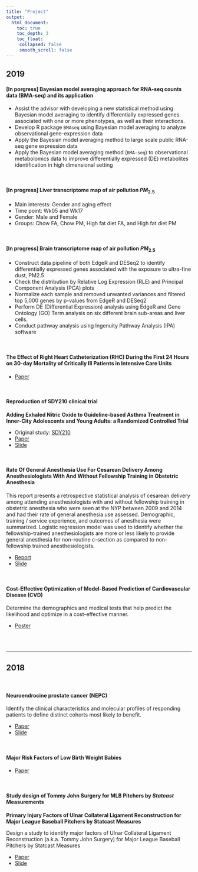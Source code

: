 ```yaml
---
title: "Project"
output:
  html_document:
    toc: true
    toc_depth: 3
    toc_float:
     collapsed: false
     smooth_scroll: false
---
```


<link rel="stylesheet" href="styles.css" type="text/css">

## 2019

#### **[In porgress]** Bayesian model averaging approach for RNA-seq counts data (BMA-seq) and its application

+ Assist the advisor with developing a new statistical method using Bayesian model averaging to identify differentially expressed genes associated with one or more phenotypes, as well as their interactions.
+ Develop R package `BMAseq` using Bayesian model averaging to analyze observational gene-expression data
+ Apply the Bayesian model averaging method to large scale public RNA-seq gene expression data
+ Apply the Bayesian model averaging method (`BMA-seq`) to observational metabolomics data to improve differentially expressed (DE) metabolites identification in high dimensional setting

<br>

#### **[In progress]** Liver transcriptome map of air pollution $PM_{2.5}$

+ Main interests: Gender and aging effect
+ Time point: Wk05 and Wk17
+ Gender: Male and Female
+ Groups: Chow FA, Chow PM, High fat diet FA, and High fat diet PM

<br>

#### **[In progress]** Brain transcriptome map of air pollution $PM_{2.5}$

+ Construct data pipeline of both EdgeR and DESeq2 to identify differentially expressed genes associated with the exposure to ultra-fine dust, PM2.5
+ Check the distribution by Relative Log Expression (RLE) and Principal Component Analysis (PCA) plots
+ Normalize each sample and removed unwanted variances and filtered top 5,000 genes by p-values from EdgeR and DESeq2
+ Perform DE (Differential Expression) analysis using EdgeR and Gene Ontology (GO) Term analysis on six different brain sub-areas and liver cells.
+ Conduct pathway analysis using Ingenuity Pathway Analysis (IPA) software

<br>

#### The Effect of Right Heart Catheterization (RHC) During the First 24 Hours on 30-day Mortality of Critically Ill Patients in Intensive Care Units

+ [Paper](/content/project/RHC_paper.pdf)

<br>

#### Reproduction of SDY210 clinical trial

**Adding Exhaled Nitric Oxide to Guideline-based Asthma Treatment in Inner-City Adolescents and Young Adults: a Randomized Controlled Trial**

+ Original study: [SDY210](https://www.immport.org/shared/study/SDY210)
+ [Paper](/content/project/SDY210_paper.pdf)
+ [Slide](/content/project/SDY210_slide.pdf)

<br>

#### Rate Of General Anesthesia Use For Cesarean Delivery Among Anesthesiologists With And Without Fellowship Training in Obstetric Anesthesia

This report presents a retrospective statistical analysis of cesarean delivery among attending anesthesiologists with and without fellowship training in obstetric anesthesia who were seen at the NYP between 2009 and 2014 and had their rate of general anesthesia use assessed. Demographic, training / service experience, and outcomes of anesthesia were summarized. Logistic regression model was used to identify whether the fellowship-trained anesthesiologists are more or less likely to provide general anesthesia for non-routine c-section as compared to non-fellowship trained anesthesiologists.

+ [Report](/content/project/anesthesia_paper.pdf)
+ [Slide](/content/project/anesthesia_slide.pdf)

<br>

#### Cost-Effective Optimization of Model-Based Prediction of Cardiovascular Disease (CVD)

Determine the demographics and medical tests that help predict the likelihood and optimize in a cost-effective manner.

+ [Poster](/content/project/CVD_poster.pdf)

<br><br>

***

## 2018

<br>

#### Neuroendrocine prostate cancer (NEPC)

Identify the clinical characteristics and molecular profiles of responding patients to define distinct cohorts most likely to benefit.

+ [Paper](/content/project/NEPC_paper.pdf)
+ [Slide](/content/project/NEPC_slide.pdf)

<br>

#### Major Risk Factors of Low Birth Weight Babies

+ [Paper](/content/project/lowbirthweight.pdf)

<br>

#### Study design of Tommy John Surgery for MLB Pitchers by *Statcast* Measurements

**Primary Injury Factors of Ulnar Collateral Ligament Reconstruction for Major League Baseball Pitchers by Statcast Measures**

Design a study to identify major factors of Ulnar Collateral Ligament Reconstruction (a.k.a. Tommy John Surgery) for Major League Baseball Pitchers by Statcast Measures

+ [Paper](/content/project/TJS_paper.pdf)
+ [Slide](/content/project/TJS_slide.pdf)


